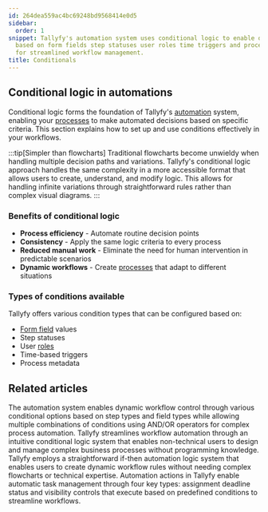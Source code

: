 ```yaml
---
id: 264dea559ac4bc69248bd9568414e0d5
sidebar:
  order: 1
snippet: Tallyfy's automation system uses conditional logic to enable dynamic decision-making
  based on form fields step statuses user roles time triggers and process metadata
  for streamlined workflow management.
title: Conditionals
---
```


## Conditional logic in automations

Conditional logic forms the foundation of Tallyfy's [automation](/products/pro/documenting/templates/automations/) system, enabling your [processes](/products/pro/tracking-and-tasks/processes/) to make automated decisions based on specific criteria. This section explains how to set up and use conditions effectively in your workflows.

:::tip[Simpler than flowcharts]
Traditional flowcharts become unwieldy when handling multiple decision paths and variations. Tallyfy's conditional logic approach handles the same complexity in a more accessible format that allows users to create, understand, and modify logic. This allows for handling infinite variations through straightforward rules rather than complex visual diagrams.
:::

### Benefits of conditional logic
- **Process efficiency** - Automate routine decision points
- **Consistency** - Apply the same logic criteria to every process
- **Reduced manual work** - Eliminate the need for human intervention in predictable scenarios
- **Dynamic workflows** - Create [processes](/products/pro/tracking-and-tasks/processes/) that adapt to different situations

### Types of conditions available
Tallyfy offers various condition types that can be configured based on:
- [Form field](/products/pro/tracking-and-tasks/tasks/what-are-form-fields-in-tallyfy/) values
- Step statuses
- User [roles](/products/pro/documenting/members/how-do-i-manage-member-permissions-in-tallyfy/)
- Time-based triggers
- Process metadata


<PageTree />


## Related articles
<CardGrid>
<LinkTitleCard header="<b>Conditionals > Conditionals (IF) explained</b>" href="/products/pro/documenting/templates/automations/conditionals/conditionals-explained/" > The automation system enables dynamic workflow control through various conditional options based on step types and field types while allowing multiple combinations of conditions using AND/OR operators for complex process automation. </LinkTitleCard>
<LinkTitleCard header="<b>Features > If-this-then-that</b>" href="/products/pro/tutorials/features/if-this-then-that/" > Tallyfy streamlines workflow automation through an intuitive conditional logic system that enables non-technical users to design and manage complex business processes without programming knowledge. </LinkTitleCard>
<LinkTitleCard header="<b>Automations > Logic operations explained</b>" href="/products/pro/documenting/templates/automations/logic-explained/" > Tallyfy employs a straightforward if-then automation logic system that enables users to create dynamic workflow rules without needing complex flowcharts or technical expertise. </LinkTitleCard>
<LinkTitleCard header="<b>Automations > Actions</b>" href="/products/pro/documenting/templates/automations/actions/" > Automation actions in Tallyfy enable automatic task management through four key types: assignment deadline status and visibility controls that execute based on predefined conditions to streamline workflows. </LinkTitleCard>
</CardGrid>